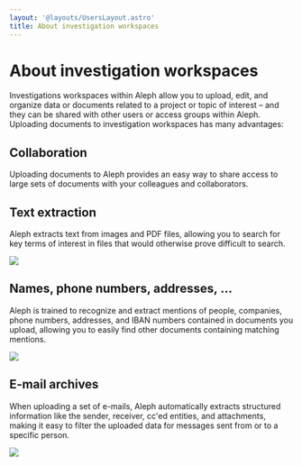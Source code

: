```yaml
---
layout: '@layouts/UsersLayout.astro'
title: About investigation workspaces
---
```


# About investigation workspaces

<p class="lead">Investigations workspaces within Aleph allow you to upload, edit, and organize data or documents related to a project or topic of interest – and they can be shared with other users or access groups within Aleph. Uploading documents to investigation workspaces has many advantages:</p>

## Collaboration
Uploading documents to Aleph provides an easy way to share access to large sets of documents with your colleagues and collaborators.

## Text extraction
Aleph extracts text from images and PDF files, allowing you to search for key terms of interest in files that would otherwise prove difficult to search.

<Image
  src="/assets/pages/users/investigations/overview/text-extraction.png"
  density={2.5}
/>

## Names, phone numbers, addresses, …
Aleph is trained to recognize and extract mentions of people, companies, phone numbers, addresses, and IBAN numbers contained in documents you upload, allowing you to easily find other documents containing matching mentions.

<Image
  src="/assets/pages/users/investigations/overview/mentions.png"
  density={4}
/>

## E-mail archives
When uploading a set of e-mails, Aleph automatically extracts structured information like the sender, receiver, cc'ed entities, and attachments, making it easy to filter the uploaded data for messages sent from or to a specific person.

<Image
  src="/assets/pages/users/investigations/overview/emails.png"
  density={4}
/>
